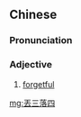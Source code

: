 {{also|丢三落四}}
==Chinese==
{{zh-forms|s=丢三落四}}

===Pronunciation===
{{zh-pron
|m=diūsānlàsì
|c=diu1 saam1 lok6 sei3
|cat=a
}}

===Adjective===
{{zh-adj}}

# [[forgetful]]

[[mg:丟三落四]]